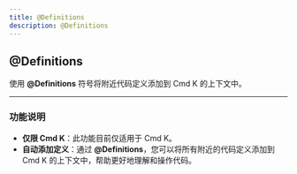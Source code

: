 ```yaml
---
title: @Definitions
description: @Definitions
---
```


## @Definitions

使用 **@Definitions** 符号将附近代码定义添加到 Cmd K 的上下文中。

---

### **功能说明**

- **仅限 Cmd K**：此功能目前仅适用于 Cmd K。  
- **自动添加定义**：通过 **@Definitions**，您可以将所有附近的代码定义添加到 Cmd K 的上下文中，帮助更好地理解和操作代码。
